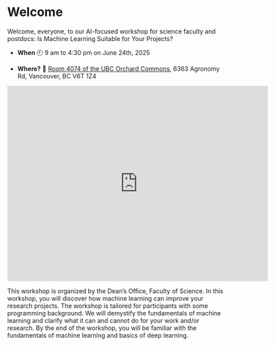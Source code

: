 # Welcome {.unnumbered}

Welcome, everyone, to our AI-focused workshop for science faculty and postdocs: Is Machine Learning Suitable for Your Projects?

- **When** 🕘
    9 am to 4:30 pm on June 24th, 2025

- **Where?** 📍
    [Room 4074 of the UBC Orchard Commons](https://learningspaces.ubc.ca/classrooms/orch-4074), 6363 Agronomy Rd, Vancouver, BC V6T 1Z4


<iframe src="https://www.google.com/maps/embed?pb=!1m18!1m12!1m3!1d2603.853164736889!2d-123.2535824882542!3d49.26022897127008!2m3!1f0!2f0!3f0!3m2!1i1024!2i768!4f13.1!3m3!1m2!1s0x548672cba66be131%3A0x4e5c75d2f5097ca5!2s6363%20Agronomy%20Rd%2C%20Vancouver%2C%20BC%20V6T%201Z4!5e0!3m2!1sen!2sca!4v1732719337824!5m2!1sen!2sca" width="600" height="450" style="border:0;" allowfullscreen="" loading="lazy" referrerpolicy="no-referrer-when-downgrade"></iframe>

This workshop is organized by the Dean's Office, Faculty of Science. In this workshop, you will discover how machine learning can improve your research projects. The workshop is tailored for participants with some programming background. We will demystify the fundamentals of machine learning and clarify what it can and cannot do for your work and/or research. By the end of the workshop, you will be familiar with the fundamentals of machine learning and basics of deep learning. 
